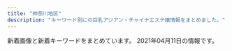 ```yaml
---
title: "神奈川地区"
description: "キーワード別にの巨乳アジアン・チャイナエステ嬢情報をまとめました。"
---
```


新着画像と新着キーワードをまとめています。
2021年04月11日の情報です。

<DmmAffiliateIns />
<KeywordTable
  shops={
    [
    {
        "img_links": [
            "http://sui-en.work/images/news.jpg",
            "http://sui-en.work/images/2.png",
            "http://sui-en.work/images/ta.jpg",
            "http://sui-en.work/images/head.jpg",
            "http://sui-en.work/images/interior_t.png",
            "http://sui-en.work/images/mobile.jpg",
            "http://sui-en.work/img/sena1.jpg",
            "http://sui-en.work/images/1.png",
            "http://sui-en.work/images/4.png",
            "http://sui-en.work/img/kaori1.jpg",
            "http://sui-en.work/images/3.png",
            "http://sui-en.work/images/b1.jpg",
            "http://sui-en.work/img/hana1.jpg",
            "http://sui-en.work/images/sys3.png",
            "http://sui-en.work/img/yuki1.jpg",
            "http://sui-en.work/images/sys1.jpg",
            "http://sui-en.work/images/tr.jpg",
            "http://sui-en.work/images/int1.png",
            "http://sui-en.work/images/sys2.jpg",
            "http://sui-en.work/images/int3.png",
            "http://sui-en.work/images/info.jpg",
            "http://sui-en.work/images/int2.png",
            "http://sui-en.work/images/staff_t.png",
            "http://sui-en.work/images/b2.jpg"
        ],
        "station": "JR\u5e73\u585a\u99c5\u5317\u53e3",
        "url": "http://sui-en.work/",
        "keywords": {},
        "name": "\u968f\u7e01"
    },
    {
        "name": "\u60a0\u697d",
        "station": "JR\u5927\u8239\u99c5\u6771\u53e3",
        "url": "http://yu-raku.info/",
        "img_links": [
            "http://yu-raku.info/images/b-interior.jpg",
            "http://yu-raku.info/staff/s-nana1.jpg",
            "http://yu-raku.info/staff/s-emi5.jpg",
            "http://yu-raku.info/staff/s-sayuri1.jpg",
            "http://yu-raku.info/sp/images/bar-cover.png",
            "http://yu-raku.info/images/bar-interior.png",
            "http://yu-raku.info/images/fotter.jpg",
            "http://yu-raku.info/staff/s-niri1.jpg",
            "http://yu-raku.info/staff/s-miki1.jpg",
            "http://yu-raku.info/images/cam30min.png",
            "http://yu-raku.info/sp/images/bar-cam.png",
            "http://yu-raku.info/images/bar-cover.png",
            "http://yu-raku.info/images/bar-cam.png",
            "http://yu-raku.info/images/bar-info.png",
            "http://yu-raku.info/staff/s-emi4.jpg",
            "http://yu-raku.info/images/c-therapist0.png",
            "http://yu-raku.info/images/c-top0.png",
            "http://yu-raku.info/images/sm-cam30min.png",
            "http://yu-raku.info/images/bar-therapist.png",
            "http://yu-raku.info/images/pic-interior.png",
            "http://yu-raku.info/sp/images/b-tel.png",
            "http://yu-raku.info/staff/s-emi3.jpg",
            "http://yu-raku.info/staff/s-kana1.jpg",
            "http://yu-raku.info/staff/s-yuko1.jpg"
        ],
        "keywords": {}
    },
    {
        "img_links": [
            "http://tenshinokoi.es-come.net/images/qr.jpg",
            "http://tenshinokoi.es-come.net/images/info1.jpg",
            "http://tenshinokoi.es-come.net/i/80/risa1.jpg",
            "http://tenshinokoi.es-come.net/girls/risa1.jpg",
            "http://tenshinokoi.es-come.net/images/share/tel.png",
            "http://tenshinokoi.es-come.net/img/header00.jpg",
            "http://tenshinokoi.es-come.net/i/120/risa1.jpg",
            "http://tenshinokoi.es-come.net/girls/yuki1.jpg",
            "http://tenshinokoi.es-come.net/images/share/pickup.png",
            "http://tenshinokoi.es-come.net/girls/hiromi1.jpg",
            "http://tenshinokoi.es-come.net/images/infobar.png",
            "http://tenshinokoi.es-come.net/img/header02.jpg",
            "http://tenshinokoi.es-come.net/img/header01.jpg",
            "http://tenshinokoi.es-come.net/i/120/yuna1.jpg",
            "http://tenshinokoi.es-come.net/girls/kana1.jpg",
            "http://tenshinokoi.es-come.net/girls/sumire1.jpg",
            "http://tenshinokoi.es-come.net/i/80/yuyu1.jpg",
            "http://tenshinokoi.es-come.net/img/sumire1.jpg",
            "http://tenshinokoi.es-come.net/girls/riri1.jpg",
            "http://tenshinokoi.es-come.net/img/yuyu1.jpg",
            "http://tenshinokoi.es-come.net/images/shishubar.png",
            "http://tenshinokoi.es-come.net/i/120/sumire1.jpg",
            "http://tenshinokoi.es-come.net/i/120/yuyu1.jpg",
            "http://tenshinokoi.es-come.net/girls/misaki1.jpg",
            "http://tenshinokoi.es-come.net/images/info2.jpg",
            "http://tenshinokoi.es-come.net/images/therapistbar.png",
            "http://tenshinokoi.es-come.net/i/80/yuna1.jpg",
            "http://tenshinokoi.es-come.net/i/80/sumire1.jpg",
            "http://tenshinokoi.es-come.net/girls/yuyu1.jpg",
            "http://tenshinokoi.es-come.net/img/risa1.jpg",
            "http://tenshinokoi.es-come.net/images/share/sp-kp2.png",
            "http://tenshinokoi.es-come.net/girls/yurika1.jpg"
        ],
        "keywords": {},
        "station": "\u8305\u30f6\u5d0e\u99c5\u5357\u53e3",
        "name": "\u5929\u4f7f\u306e\u604b",
        "url": "http://tenshinokoi.es-come.net/"
    },
    {
        "station": "JR\u5927\u8239\u99c5\u6771\u53e3",
        "keywords": {},
        "img_links": [
            "http://hoguraku.info/_src/22294028/3_20180513213551306.jpg",
            "http://hoguraku.info/_src/22266398/img20180513214352559347.png",
            "http://hoguraku.info/_src/22266488/navi2_02.png",
            "http://hoguraku.info/_src/22266491/navi_04.png",
            "http://hoguraku.info/_src/22294409/img20180513220122069421.png",
            "http://hoguraku.info/_src/22293865/sign.png",
            "http://hoguraku.info/_src/22294030/wechatimg175.jpg",
            "http://hoguraku.info/_src/22266494/navi2_05.png",
            "http://hoguraku.info/_src/22266490/navi2_03.png",
            "http://hoguraku.info/_src/22294025/1_20180513213551260.jpg",
            "http://hoguraku.info/_src/22266495/navi_06.png",
            "http://hoguraku.info/staff-4.jpg",
            "http://hoguraku.info/_src/22293820/wechatimg744.jpg",
            "http://hoguraku.info/_src/55131553/img20210408153832112943.png",
            "http://hoguraku.info/_src/22266400/wechatimg94_20191205204136458.jpg",
            "http://hoguraku.info/_src/22293601/newspinkup.png",
            "http://hoguraku.info/_src/22294026/wechatimg239.jpg",
            "http://hoguraku.info/_src/22266485/navi_01.png",
            "http://hoguraku.info/_src/22266487/navi_02.png",
            "http://hoguraku.info/_src/22294031/wechatimg175.jpg",
            "http://hoguraku.info/staff-3.jpg",
            "http://hoguraku.info/_src/22293781/sign.png",
            "http://hoguraku.info/_src/22294027/wechatimg239.jpg",
            "http://hoguraku.info/_src/22266492/navi2_04.png",
            "http://hoguraku.info/_src/37673393/wechatimg98.jpg",
            "http://hoguraku.info/_src/25168346/staff-2_20180823215120776.jpg",
            "http://hoguraku.info/_src/22293610/pup.png",
            "http://hoguraku.info/_src/22266486/navi2_01.png",
            "http://hoguraku.info/staff-1.jpg",
            "http://hoguraku.info/staff-2.jpg",
            "http://hoguraku.info/_src/22266496/navi2_06.png",
            "http://hoguraku.info/_src/22294029/3_20180513213551306.jpg",
            "http://hoguraku.info/_src/22266493/navi_05.png",
            "http://hoguraku.info/_src/22294024/1_20180513213551260.jpg",
            "http://hoguraku.info/_src/22296697/pup.png",
            "http://hoguraku.info/_src/22266489/navi_03.png",
            "http://hoguraku.info/_src/22296695/pup.png",
            "http://hoguraku.info/_src/22266524/wechatimg96_20191205204603604.jpg",
            "http://hoguraku.info/_src/22296687/pup.png"
        ],
        "url": "http://hoguraku.info/",
        "name": "\u3055\u304f\u3089"
    },
    {
        "url": "http://ikoi.esjp.xyz/",
        "station": "\u8ffd\u6d5c\u99c5",
        "keywords": {},
        "img_links": [
            "http://ikoi.esjp.xyz/img/lr_02.jpg",
            "http://ikoi.esjp.xyz/img/sub_staff.jpg",
            "http://ikoi.esjp.xyz/img/room/photo04.jpg",
            "http://ikoi.esjp.xyz/i/img/photo05.jpg",
            "http://ikoi.esjp.xyz/img/room/photo02.jpg",
            "http://ikoi.esjp.xyz/i/img/photo03.jpg",
            "http://ikoi.esjp.xyz/img/room/photo01.jpg",
            "http://ikoi.esjp.xyz/img/lr_01.jpg",
            "http://ikoi.esjp.xyz/img/qr.jpg",
            "http://ikoi.esjp.xyz/img/top_pickback.png",
            "http://ikoi.esjp.xyz/girl/3.jpg",
            "http://ikoi.esjp.xyz/img/room/photo06.jpg",
            "http://ikoi.esjp.xyz/i/img/photo04.jpg",
            "http://ikoi.esjp.xyz/girl/4.jpg",
            "http://ikoi.esjp.xyz/img/rec_top.png",
            "http://ikoi.esjp.xyz/girl/5.jpg",
            "http://ikoi.esjp.xyz/img/room/photo03.jpg",
            "http://ikoi.esjp.xyz/girl/6.jpg",
            "http://ikoi.esjp.xyz/img/pro_girl_line.jpg",
            "http://ikoi.esjp.xyz/img/room/photo05.jpg",
            "http://ikoi.esjp.xyz/i/img/photo06.jpg",
            "http://ikoi.esjp.xyz/i/img/photo02.jpg",
            "http://ikoi.esjp.xyz/img/capinfo.jpg",
            "http://ikoi.esjp.xyz/img/059.png",
            "http://ikoi.esjp.xyz/i/img/photo01.jpg",
            "http://ikoi.esjp.xyz/girl/2.jpg",
            "http://ikoi.esjp.xyz/girl/1.jpg"
        ],
        "name": "\u61a9"
    },
    {
        "keywords": {},
        "station": "JR\u8305\u30f6\u5d0e\u99c5\u5357\u53e3",
        "name": "\u6d5c\u8fba\u306e\u604b",
        "url": "http://www.hamabei.com/",
        "img_links": [
            "http://www.hamabei.com/images/giral007.jpg",
            "http://www.hamabei.com/images/buttona_04.jpg",
            "http://www.hamabei.com/images/buttona_03.jpg",
            "http://www.hamabei.com/images/qr.jpg",
            "http://www.hamabei.com/images/buttona_07.jpg",
            "http://www.hamabei.com/images/buttona_05.jpg",
            "http://www.hamabei.com/images/buttona_06.jpg",
            "http://www.hamabei.com/images/yuka1.jpg",
            "http://www.hamabei.com/images/kaori1.jpg",
            "http://www.hamabei.com/images/miki1.jpg",
            "http://www.hamabei.com/images/nana1.jpg",
            "http://www.hamabei.com/images/giral012.jpg",
            "http://www.hamabei.com/images/giral015.jpg",
            "http://www.hamabei.com/images/giral009.jpg",
            "http://www.hamabei.com/images/buttona_08.jpg",
            "http://www.hamabei.com/images/giral014.jpg"
        ]
    },
    {
        "name": "\u6843\u9999",
        "station": "JR\u5e73\u585a\u99c5",
        "url": "http://esthe-massage.pw/",
        "img_links": [
            "http://esthe-massage.pw/img/cg03.jpg",
            "http://esthe-massage.pw/img/cg05.jpg",
            "http://esthe-massage.pw/img/m6.jpg",
            "http://esthe-massage.pw/img/m60.jpg",
            "http://esthe-massage.pw/img/m30.jpg",
            "http://esthe-massage.pw/img/fla.jpg",
            "http://esthe-massage.pw/img/m5.jpg",
            "http://esthe-massage.pw/img/cg04.jpg",
            "http://esthe-massage.pw/img/cg01.jpg",
            "http://esthe-massage.pw/img/m20.jpg",
            "http://esthe-massage.pw/img/m3.jpg",
            "http://esthe-massage.pw/img/stan.png",
            "http://esthe-massage.pw/img/m2.jpg",
            "http://esthe-massage.pw/img/no.png",
            "http://esthe-massage.pw/img/m10.jpg",
            "http://esthe-massage.pw/img/m1.jpg",
            "http://esthe-massage.pw/img/noo.png",
            "http://esthe-massage.pw/img/top.jpg",
            "http://esthe-massage.pw/img/m4.jpg",
            "http://esthe-massage.pw/img/cg02.jpg"
        ],
        "keywords": {
            "E": 2,
            "86": 3,
            "D": 3,
            "87": 1,
            "85": 1
        }
    },
    {
        "station": "JR\u85e4\u6ca2\u99c5\u5357\u53e3",
        "name": "\u5929\u4f7f",
        "img_links": [
            "http://uintiop.tokyo/uploads/200714/1-200G4124210P7.jpg",
            "http://uintiop.tokyo/uploads/200720/1-200H013041T46.jpg",
            "http://uintiop.tokyo/picture/3.jpg",
            "http://uintiop.tokyo/picture/top-img01.png",
            "http://uintiop.tokyo/picture/top-img10.jpg",
            "http://uintiop.tokyo/picture/2.jpg",
            "http://uintiop.tokyo/uploads/210220/1-21022013460JA.jpg",
            "http://uintiop.tokyo/picture/tel.png",
            "http://uintiop.tokyo/uploads/200714/1-200G4125RS59.jpg",
            "http://uintiop.tokyo/uploads/210111/1-210111123I9332.jpg",
            "http://uintiop.tokyo/picture/call.png",
            "http://uintiop.tokyo/picture/top-img03.jpg",
            "http://uintiop.tokyo/uploads/210208/1-21020Q31459221.jpg",
            "http://uintiop.tokyo/uploads/200727/1-200HG01643361.jpg",
            "http://uintiop.tokyo/picture/top-img02.png",
            "http://uintiop.tokyo/uploads/210319/1-210319140151X7.jpg",
            "http://uintiop.tokyo/picture/4.jpg",
            "http://uintiop.tokyo/uploads/210409/1-2104091JS6220.jpg",
            "http://uintiop.tokyo/picture/1.jpg"
        ],
        "keywords": {
            "D": 3,
            "86": 3,
            "C": 18
        },
        "url": "http://uintiop.tokyo/"
    },
    {
        "img_links": [
            "https://arena.jpn.vin/images/s_link.jpg",
            "https://arena.jpn.vin/images/s_news.jpg",
            "https://arena.jpn.vin/images/s2.jpg",
            "https://arena.jpn.vin/images/news_bj2.jpg",
            "https://arena.jpn.vin/images/room1.jpg",
            "https://arena.jpn.vin/images/mobile.jpg",
            "https://arena.jpn.vin/images/s1.jpg",
            "https://arena.jpn.vin/images/new.jpg",
            "https://arena.jpn.vin/photos/sites/25/2021/04/2021040118140613.jpg",
            "https://arena.jpn.vin/images/s_face.jpg",
            "https://arena.jpn.vin/photos/sites/25/2021/02/2021021019135821.jpg",
            "https://arena.jpn.vin/images/room4.jpg",
            "https://arena.jpn.vin/images/room2.jpg",
            "https://arena.jpn.vin/images/top.jpg",
            "https://arena.jpn.vin/photos/sites/25/2021/02/2021021019135619.jpg",
            "https://arena.jpn.vin/photos/sites/25/2021/02/202102101913575.jpg",
            "https://arena.jpn.vin/photos/sites/25/2021/03/2021031912153947.jpg",
            "https://arena.jpn.vin/images/tel.jpg",
            "https://arena.jpn.vin/images/s_staff.jpg",
            "https://arena.jpn.vin/photos/sites/25/2021/02/2021021019135553.jpg",
            "https://arena.jpn.vin/images/room3.jpg"
        ],
        "name": "\u30a2\u30ea\u30fc\u30ca",
        "url": "https://arena.jpn.vin/",
        "keywords": {
            "83": 12,
            "85": 25,
            "87": 12,
            "C": 9,
            "D": 74,
            "86": 25
        },
        "station": "JR\u6238\u585a\u99c5\u897f\u53e3"
    },
    {
        "keywords": {},
        "img_links": [
            "http://yushinen.info/images/eri1.jpg",
            "http://yushinen.info/images/miki1.jpg",
            "http://yushinen.info/images/g1.jpg",
            "http://yushinen.info/images/g0.jpg",
            "http://yushinen.info/images/g2.jpg",
            "http://yushinen.info/images/room5.jpg",
            "http://yushinen.info/images/g4.jpg",
            "http://yushinen.info/images/nei-03.png",
            "http://yushinen.info/images/g6.jpg",
            "http://yushinen.info/images/saya1.jpg",
            "http://yushinen.info/images/g5.jpg",
            "http://yushinen.info/images/g3.jpg",
            "http://yushinen.info/images/top.jpg",
            "http://yushinen.info/images/room1.jpg",
            "http://yushinen.info/images/ami1.jpg",
            "http://yushinen.info/images/room4.jpg",
            "http://yushinen.info/images/g7.jpg",
            "http://yushinen.info/images/flw.png",
            "http://yushinen.info/images/room6.jpg",
            "http://yushinen.info/images/mobile.png",
            "http://yushinen.info/images/room2.jpg",
            "http://yushinen.info/images/room3.jpg",
            "http://yushinen.info/images/info.png",
            "http://yushinen.info/images/nana1.jpg"
        ],
        "url": "http://yushinen.info/",
        "station": "JR\u85e4\u6ca2\u99c5\u5357\u53e3",
        "name": "\u7652\u5fc3\u5712"
    },
    {
        "name": "\u591c\u8776",
        "img_links": [
            "http://yacho.est-u.com/images/index_06.jpg",
            "http://yacho.est-u.com/images/index_01.jpg",
            "http://yacho.est-u.com/images/staff_03.jpg",
            "http://yacho.est-u.com/images/index_05.jpg",
            "http://yacho.est-u.com/images/staff_01.jpg",
            "http://yacho.est-u.com/images/k1.jpg",
            "http://yacho.est-u.com/images/index_03.jpg",
            "http://yacho.est-u.com/images/1.jpg",
            "http://yacho.est-u.com/images/3.jpg",
            "http://yacho.est-u.com/images/index_17.jpg",
            "http://yacho.est-u.com/images/index_14.jpg",
            "http://yacho.est-u.com/images/k2.jpg",
            "http://yacho.est-u.com/images/2.jpg",
            "http://yacho.est-u.com/images/index_12.jpg",
            "http://yacho.est-u.com/images/index_07.jpg",
            "http://yacho.est-u.com/images/index_15.jpg",
            "http://yacho.est-u.com/images/5.jpg",
            "http://yacho.est-u.com/images/6.jpg",
            "http://yacho.est-u.com/images/index_10.jpg",
            "http://yacho.est-u.com/images/index_04.jpg",
            "http://yacho.est-u.com/images/index_02.jpg",
            "http://yacho.est-u.com/images/4.jpg"
        ],
        "station": "JR\u85e4\u6ca2\u99c5\u5357\u53e3",
        "keywords": {},
        "url": "http://yacho.est-u.com/"
    },
    {
        "keywords": {},
        "img_links": [
            "http://lavender-est.xyz/girl/9.jpg",
            "http://lavender-est.xyz/girl/4.jpg",
            "http://lavender-est.xyz/images/twitter.jpg",
            "http://lavender-est.xyz/images/room/r1.jpg",
            "http://lavender-est.xyz/girl/15.jpg",
            "http://lavender-est.xyz/girl/11.jpg",
            "http://lavender-est.xyz/girl/9_2.jpg",
            "http://lavender-est.xyz/girl/14_2.jpg",
            "http://lavender-est.xyz/girl/8.jpg",
            "http://lavender-est.xyz/girl/14.jpg",
            "http://lavender-est.xyz/girl/5_1.jpg",
            "http://lavender-est.xyz/girl/15_1.jpg",
            "http://lavender-est.xyz/girl/7_1.jpg",
            "http://lavender-est.xyz/girl/4_1.jpg",
            "http://lavender-est.xyz/girl/9_1.jpg",
            "http://lavender-est.xyz/girl/5.jpg",
            "http://lavender-est.xyz/girl/11_2.jpg",
            "http://lavender-est.xyz/girl/8_1.jpg",
            "http://lavender-est.xyz/girl/11_1.jpg",
            "http://lavender-est.xyz/girl/2.jpg",
            "http://lavender-est.xyz/girl/10_2.jpg",
            "http://lavender-est.xyz/girl/10_1.jpg",
            "http://lavender-est.xyz/images/mobile.png",
            "http://lavender-est.xyz/girl/7_2.jpg",
            "http://lavender-est.xyz/girl/10.jpg",
            "http://lavender-est.xyz/images/top01.jpg",
            "http://lavender-est.xyz/images/room/r2.jpg",
            "http://lavender-est.xyz/girl/3.jpg",
            "http://lavender-est.xyz/girl/5_2.jpg",
            "http://lavender-est.xyz/images/pro_girl_line.jpg",
            "http://lavender-est.xyz/images/tel.png",
            "http://lavender-est.xyz/i/girl/4.jpg",
            "http://lavender-est.xyz/girl/5_3.jpg",
            "http://lavender-est.xyz/girl/14_1.jpg",
            "http://lavender-est.xyz/girl/2_1.jpg",
            "http://lavender-est.xyz/girl/7.jpg",
            "http://lavender-est.xyz/images/bar_staff.jpg",
            "http://lavender-est.xyz/images/room/r3.jpg",
            "http://lavender-est.xyz/girl/3_1.jpg",
            "http://lavender-est.xyz/images/room/r4.jpg",
            "http://lavender-est.xyz/images/lr_02.jpg"
        ],
        "station": "JR\u85e4\u6ca2\u99c5\u5357\u53e3",
        "name": "\u30e9\u30d9\u30f3\u30c0\u30fc",
        "url": "http://lavender-est.xyz/"
    },
    {
        "url": "http://o-jp.com/tsubaki/",
        "img_links": [
            "http://o-jp.com/tsubaki/images/photo03.jpg",
            "http://o-jp.com/tsubaki/images/index_enter.jpg",
            "http://o-jp.com/tsubaki/images/photo02.jpg",
            "http://o-jp.com/tsubaki/images/t_mobile.jpg",
            "http://o-jp.com/tsubaki/images/mimi1.jpg",
            "http://o-jp.com/tsubaki/images/photo01.jpg",
            "http://o-jp.com/tsubaki/images/photo04.jpg",
            "http://o-jp.com/tsubaki/images/t_discount.jpg"
        ],
        "keywords": {
            "C": 6
        },
        "name": "\u693f",
        "station": "JR\u5e73\u585a\u99c5\u897f\u53e3"
    },
    {
        "name": "\u3075\u3088\u3046",
        "keywords": {},
        "img_links": [
            "http://www.huyo.work/images/4.jpg",
            "http://www.huyo.work/images/int1.jpg",
            "http://www.huyo.work/images/2.jpg",
            "http://www.huyo.work/img/ayumi1.jpg",
            "http://www.huyo.work/images/head.jpg",
            "http://www.huyo.work/img/hana1.jpg",
            "http://www.huyo.work/images/7.jpg",
            "http://www.huyo.work/images/sys2.jpg",
            "http://www.huyo.work/img/mimi1.jpg",
            "http://www.huyo.work/img/sora1.jpg",
            "http://www.huyo.work/images/8.jpg",
            "http://www.huyo.work/images/3.jpg",
            "http://www.huyo.work/images/news.jpg",
            "http://www.huyo.work/img/riri1.jpg",
            "http://www.huyo.work/images/int2.jpg",
            "http://www.huyo.work/img/mayu1.jpg",
            "http://www.huyo.work/images/interior_t.jpg",
            "http://www.huyo.work/images/sys1.jpg",
            "http://www.huyo.work/images/staff_t.jpg",
            "http://www.huyo.work/images/mobile.jpg",
            "http://www.huyo.work/images/1.jpg",
            "http://www.huyo.work/images/line.png",
            "http://www.huyo.work/img/nana1.jpg",
            "http://www.huyo.work/images/5.jpg",
            "http://www.huyo.work/images/info.jpg"
        ],
        "url": "http://www.huyo.work/",
        "station": "JR\u5e73\u585a\u99c5\u5317\u53e3"
    },
    {
        "name": "\u840c\u3048",
        "station": "JR\u6238\u585a\u99c5\u6771\u53e3",
        "url": "http://pretty-esthe.com/",
        "img_links": [
            "http://pretty-esthe.com/images/cg07.jpg",
            "http://pretty-esthe.com/images/r1.jpg",
            "http://pretty-esthe.com/images/cg02.jpg",
            "http://pretty-esthe.com/images/staff_s.png",
            "http://pretty-esthe.com/images/r3.jpg",
            "http://pretty-esthe.com/images/evetop.png",
            "http://pretty-esthe.com/images/news.png",
            "http://pretty-esthe.com/images/cg05.jpg",
            "http://pretty-esthe.com/images/cg09.jpg",
            "http://pretty-esthe.com/images/cg06.jpg",
            "http://pretty-esthe.com/images/top.png",
            "http://pretty-esthe.com/images/r4.jpg",
            "http://pretty-esthe.com/images/r2.jpg"
        ],
        "keywords": {
            "86": 15,
            "D": 12,
            "E": 3
        }
    },
    {
        "station": "JR\u5e73\u585a\u99c5\u5317\u53e3",
        "keywords": {
            "87": 12,
            "83": 8,
            "D": 8,
            "C": 27
        },
        "name": "Best Love \uff5e\u30d9\u30b9\u30c8\u30e9\u30d6\uff5e",
        "img_links": [
            "http://www.bestlove.iesjp.com/files/005-02.jpg",
            "http://www.bestlove.iesjp.com/files/002-03.jpg",
            "http://www.bestlove.iesjp.com/files/005.jpg",
            "http://www.bestlove.iesjp.com/files/004.jpg",
            "http://www.bestlove.iesjp.com/files/004-02.jpg",
            "http://www.bestlove.iesjp.com/files/005-03.jpg",
            "http://www.bestlove.iesjp.com/files/004-03.jpg",
            "http://www.bestlove.iesjp.com/files/002.jpg",
            "http://www.bestlove.iesjp.com/files/003.jpg",
            "http://www.bestlove.iesjp.com/images/mobile.jpg",
            "http://www.bestlove.iesjp.com/photo_news/upimg/54866603c72e67a391_0.jpg",
            "http://www.bestlove.iesjp.com/files/006.jpg",
            "http://www.bestlove.iesjp.com/photo_news/upimg/694716066af5752b7c_1.jpg",
            "http://www.bestlove.iesjp.com/files/007-03.jpg",
            "http://www.bestlove.iesjp.com/files/002-02.jpg",
            "http://www.bestlove.iesjp.com/images/r3.jpg",
            "http://www.bestlove.iesjp.com/files/007-02.jpg",
            "http://www.bestlove.iesjp.com/images/line.png",
            "http://www.bestlove.iesjp.com/photo_news/upimg/77212603ef74383541_0.jpg",
            "http://www.bestlove.iesjp.com/files/006-03.jpg",
            "http://www.bestlove.iesjp.com/files/006-02.jpg",
            "http://www.bestlove.iesjp.com/files/001.jpg",
            "http://www.bestlove.iesjp.com/files/007.jpg",
            "http://www.bestlove.iesjp.com/files/003-03.jpg",
            "http://www.bestlove.iesjp.com/files/001-03.jpg",
            "http://www.bestlove.iesjp.com/images/atomosky.jpg",
            "http://www.bestlove.iesjp.com/files/003-02.jpg",
            "http://www.bestlove.iesjp.com/files/001-02.jpg"
        ],
        "url": "http://www.bestlove.iesjp.com/"
    },
    {
        "url": "http://izumi.ests.jp/",
        "img_links": [
            "http://izumi.ests.jp/images/service4.jpg",
            "http://izumi.ests.jp/images/info2.jpg",
            "http://izumi.ests.jp/photos/sites/54/2020/05/2020051209400132.jpg",
            "http://izumi.ests.jp/photos/sites/54/2020/07/2020070605483923.jpg",
            "http://izumi.ests.jp/images/room1.jpg",
            "http://izumi.ests.jp/images/service2.jpg",
            "http://izumi.ests.jp/images/service1.jpg",
            "http://izumi.ests.jp/images/top.jpg",
            "http://izumi.ests.jp/photos/sites/54/2019/10/2019100205593058.jpg",
            "http://izumi.ests.jp/images/info.jpg",
            "http://izumi.ests.jp/images/mobile.jpg",
            "http://izumi.ests.jp/images/service3.jpg",
            "http://izumi.ests.jp/photos/sites/54/2019/10/2019100205592997.jpg",
            "http://izumi.ests.jp/photos/sites/54/2020/12/2020121307073529.jpg",
            "http://izumi.ests.jp/photos/sites/54/2020/09/2020092004565418.jpg",
            "http://izumi.ests.jp/images/s_news.jpg",
            "http://izumi.ests.jp/images/room4.jpg",
            "http://izumi.ests.jp/images/s1.jpg",
            "http://izumi.ests.jp/images/s3.jpg",
            "http://izumi.ests.jp/images/room3.jpg",
            "http://izumi.ests.jp/images/room2.jpg"
        ],
        "keywords": {
            "86": 7,
            "85": 28,
            "87": 7,
            "E": 7,
            "D": 35
        },
        "station": "\u6e58\u5357\u53f0\u99c5\u897f\u53e3",
        "name": "\u6e58\u5357\u604b"
    },
    {
        "name": "Fairy Ark",
        "station": "JR\u85e4\u6ca2\u99c5\u5357\u53e3",
        "keywords": {
            "D": 3,
            "85": 2,
            "87": 4,
            "C": 3,
            "86": 4,
            "E": 4
        },
        "img_links": [
            "http://www.relax-fairyark.info/img/footbotton.png",
            "http://www.relax-fairyark.info/img/st220.jpg",
            "http://www.relax-fairyark.info/img/head.jpg",
            "http://www.relax-fairyark.info/img/vlt.png",
            "http://www.relax-fairyark.info/img/tel.png",
            "http://www.relax-fairyark.info/img/sta223.jpg",
            "http://www.relax-fairyark.info/img/st1.jpg",
            "http://www.relax-fairyark.info/img/st213.jpg",
            "http://www.relax-fairyark.info/img/st150.jpg",
            "http://www.relax-fairyark.info/img/st252.jpg",
            "http://www.relax-fairyark.info/img/sta261.jpg",
            "http://www.relax-fairyark.info/img/sta150.jpg",
            "http://www.relax-fairyark.info/img/sta213.jpg",
            "http://www.relax-fairyark.info/img/st255.jpg",
            "http://www.relax-fairyark.info/img/botton.jpg",
            "http://www.relax-fairyark.info/img/st256.jpg",
            "http://www.relax-fairyark.info/img/st223.jpg",
            "http://www.relax-fairyark.info/img/sta220.jpg",
            "http://www.relax-fairyark.info/img/body2.jpg",
            "http://www.relax-fairyark.info/img/st261.jpg",
            "http://www.relax-fairyark.info/img/st260.jpg",
            "http://www.relax-fairyark.info/img/nos.jpg",
            "http://www.relax-fairyark.info/img/sta256.jpg",
            "http://www.relax-fairyark.info/img/sta255.jpg",
            "http://www.relax-fairyark.info/img/sta252.jpg",
            "http://www.relax-fairyark.info/img/sta260.jpg"
        ],
        "url": "http://www.relax-fairyark.info/"
    },
    {
        "station": "JR\u8305\u30f6\u5d0e\u99c5\u5317\u53e3",
        "keywords": {},
        "name": "\u83ef\u84ee",
        "img_links": [],
        "url": "http://karen.ies.fun/"
    },
    {
        "name": "\u8ffd\u6d5c\u30de\u30c3\u30b5\u30fc\u30b8",
        "img_links": [
            "http://oppama.iest.info/images/bj3.jpg",
            "http://oppama.iest.info/images/s_news.png",
            "http://oppama.iest.info/photos/sites/10/2018/07/2018073109281759.jpg",
            "http://oppama.iest.info/photos/sites/10/2018/05/2018053009323272.jpg",
            "http://oppama.iest.info/images/s_pick.png",
            "http://oppama.iest.info/images/mobile.png",
            "http://cdn.dino-es.com/images/logo/150x40DinoEs.png",
            "http://cdn.dino-es.com/images/allpics/KL77e92f55838704c7de0a1eb6ca2a81a0/4ec1d6974658a8b101911755e5d05691.jpg",
            "http://oppama.iest.info/photos/sites/10/2018/07/2018073109281781.jpg",
            "http://oppama.iest.info/images/s_staff.jpg",
            "http://oppama.iest.info/photos/sites/10/2018/07/2018073109281695.jpg",
            "http://oppama.iest.info/images/top.jpg",
            "http://oppama.iest.info/photos/sites/10/2018/05/2018053009323210.jpg",
            "http://oppama.iest.info/images/s_news2.png",
            "http://cdn.dino-es.com/images/line.jpg",
            "http://oppama.iest.info/photos/sites/10/2018/05/2018053009323372.jpg",
            "http://oppama.iest.info/images/l1.jpg",
            "http://oppama.iest.info/photos/sites/10/2018/05/2018053009323253.jpg"
        ],
        "url": "http://oppama.iest.info/",
        "keywords": {
            "86": 5,
            "D": 7,
            "C": 1,
            "85": 1,
            "87": 2
        },
        "station": "\u8ffd\u6d5c\u99c5"
    },
    {
        "name": "\u9e97",
        "url": "http://es-rei.work/",
        "keywords": {
            "86": 4,
            "83": 4,
            "85": 2,
            "89": 2
        },
        "img_links": [
            "http://es-rei.work/_src/26747199/sign.png",
            "http://es-rei.work/_src/26747141/base_03.png",
            "http://es-rei.work/_src/34041599/line3.png",
            "http://es-rei.work/_src/26747292/wechatimg202.jpg",
            "http://es-rei.work/_src/26747293/line3.png",
            "http://es-rei.work/_src/47863242/100054276feb8d8cef3ac5199531cfe.jpg",
            "http://es-rei.work/_src/47863239/line3.png",
            "http://es-rei.work/3.jpg",
            "http://es-rei.work/_src/26747126/base_01.png",
            "http://es-rei.work/_src/26747132/line1.jpg",
            "http://es-rei.work/_src/26747288/line3.png",
            "http://es-rei.work/_src/26747206/navi2_02.png",
            "http://es-rei.work/_src/26747229/line1.jpg",
            "http://es-rei.work/_src/26747207/navi2_03.png",
            "http://es-rei.work/_src/26747202/list_03.png",
            "http://es-rei.work/_src/34041597/wechatimg26_20200914183556350.jpg",
            "http://es-rei.work/_src/26747205/navi2_01.png",
            "http://es-rei.work/_src/26747227/line3.png",
            "http://es-rei.work/_src/26747210/navi2_06.png",
            "http://es-rei.work/_src/47863241/05859f21726dfcef9faa9bab12a2595.jpg",
            "http://es-rei.work/_src/26791053/_dsf9449.jpg",
            "http://es-rei.work/_src/26790995/wechatimg38_20181018221746252.jpg",
            "http://es-rei.work/_src/26747223/line3.png",
            "http://es-rei.work/_src/26747300/line3.png",
            "http://es-rei.work/_src/26747287/line3.png",
            "http://es-rei.work/_src/34124118/wechatimg26_20200914183556350.jpg",
            "http://es-rei.work/_src/34041596/05859f21726dfcef9faa9bab12a2595.jpg",
            "http://es-rei.work/_src/26747086/base_01.png",
            "http://es-rei.work/_src/26747209/navi2_05.png",
            "http://es-rei.work/_src/26747294/line3.png",
            "http://es-rei.work/4.jpg",
            "http://es-rei.work/_src/47863244/line1.jpg",
            "http://es-rei.work/_src/26747173/base_03.png",
            "http://es-rei.work/_src/26747302/wechatimg204.jpg",
            "http://es-rei.work/_src/26791115/_igp4263.jpg",
            "http://es-rei.work/2.jpg",
            "http://es-rei.work/5.jpg",
            "http://es-rei.work/_src/26747231/line1.jpg",
            "http://es-rei.work/_src/26838157/wechatimg77.jpg",
            "http://es-rei.work/_src/26838136/news.jpg",
            "http://es-rei.work/_src/26747304/line1.jpg",
            "http://es-rei.work/_src/26747221/wechatimg164_1.jpg",
            "http://es-rei.work/_src/26747089/51d8ecbee4cc2935f070c539c37ded71.jpg",
            "http://es-rei.work/_src/26747158/base_03.png",
            "http://es-rei.work/_src/26747114/base_03.png",
            "http://es-rei.work/_src/26838158/wechatimg75.jpg",
            "http://es-rei.work/_src/26747218/line1.jpg",
            "http://es-rei.work/_src/26791049/_dsf9442.jpg",
            "http://es-rei.work/_src/26791051/_dsf9446.jpg",
            "http://es-rei.work/_src/26747153/base_01.png",
            "http://es-rei.work/1.jpg",
            "http://es-rei.work/_src/34041600/line3.png",
            "http://es-rei.work/_src/26747225/wechatimg75.jpg",
            "http://es-rei.work/_src/26838156/wechatimg204.jpg",
            "http://es-rei.work/_src/47863240/line3.png",
            "http://es-rei.work/_src/26747204/list_05.png",
            "http://es-rei.work/_src/26824216/b0131b16446464e537eff864d8f041bb.jpg",
            "http://es-rei.work/_src/26747185/base_01.png",
            "http://es-rei.work/_src/34041693/line1.jpg",
            "http://es-rei.work/_src/26747203/list_04.png",
            "http://es-rei.work/_src/26747301/line3.png",
            "http://es-rei.work/_src/26747226/line3.png",
            "http://es-rei.work/_src/26838160/line.png",
            "http://es-rei.work/_src/26747201/list_02.png",
            "http://es-rei.work/_src/26747170/base_01.png",
            "http://es-rei.work/_src/26824435/cam2.png",
            "http://es-rei.work/_src/26747200/list_01.png",
            "http://es-rei.work/_src/26747093/_igp4295.jpg",
            "http://es-rei.work/_src/47863108/wechatimg26_20200914183556350.jpg",
            "http://es-rei.work/_src/26747289/wechatimg77.jpg",
            "http://es-rei.work/_src/26747187/base_03.png",
            "http://es-rei.work/_src/26747208/navi2_04.png",
            "http://es-rei.work/_src/26838174/line.png",
            "http://es-rei.work/_src/26747296/line1.jpg",
            "http://es-rei.work/_src/26747222/line3.png",
            "http://es-rei.work/_src/26838155/wechatimg202.jpg"
        ],
        "station": "JR\u85e4\u6ca2\u99c5\u5357\u53e3"
    },
    {
        "keywords": {
            "85": 1,
            "D": 3,
            "86": 2,
            "87": 1,
            "E": 1
        },
        "name": "\u30df\u30e9\u30dc\u30eb",
        "station": "JR\u6771\u6238\u585a\u99c5\u6771\u53e3",
        "img_links": [
            "http://esbest.info/staffPhoto/s20200111165529.jpg",
            "http://esbest.info/images/store/03.jpg",
            "http://esbest.info/staffPhoto/s20200526161929.jpg",
            "http://esbest.info/js/sliderLine/slide_prev.png",
            "http://esbest.info/uploadfiles/images/campaignEsbestInfo1.jpg",
            "http://esbest.info/staffPhoto/s20200109133117.jpg",
            "http://esbest.info/staffPhoto/b20200109133117.jpg",
            "http://esbest.info/images/returnBtn.png",
            "http://esbest.info/images/store/01.jpg",
            "http://esbest.info/staffPhoto/b20200526161929.jpg",
            "http://esbest.info/images/store/02.jpg",
            "http://esbest.info/images/mobile.jpg",
            "http://esbest.info/staffPhoto/b20200111165529.jpg",
            "http://esbest.info/staffPhoto/b20200205123504.jpg",
            "http://esbest.info/js/sliderLine/slide_next.png",
            "http://esbest.info/staffPhoto/s20200205123504.jpg",
            "http://esbest.info/images/store/04.jpg"
        ],
        "url": "http://esbest.info/"
    },
    {
        "keywords": {
            "C": 11
        },
        "name": "\u798f\u7e01",
        "url": "http://treat-rlx.com/",
        "img_links": [
            "http://treat-rlx.com/pic/head.jpg",
            "http://treat-rlx.com/pic/topimg1.png",
            "http://treat-rlx.com/pic/topimg4.png",
            "http://treat-rlx.com/staff/aya/01.jpg",
            "http://treat-rlx.com/img/ttl_rec.png",
            "http://treat-rlx.com/pic/topimg2.png",
            "http://treat-rlx.com/pic/topimg3.png",
            "http://treat-rlx.com/staff/mika/01.jpg",
            "http://treat-rlx.com/img/ttl_mobile.png",
            "http://treat-rlx.com/img/att.png",
            "http://treat-rlx.com/pic/topimg5.png",
            "http://treat-rlx.com/img/ttl_staff.jpg",
            "http://treat-rlx.com/staff/aya/01mb.jpg",
            "http://treat-rlx.com/i/files/homeimg.jpg",
            "http://treat-rlx.com/staff/mika/01mb.jpg"
        ],
        "station": "\u5584\u884c\u99c5\u6771\u53e3"
    },
    {
        "keywords": {},
        "station": "JR\u85e4\u6ca2\u99c5\u5357\u53e3",
        "img_links": [
            "http://baraen.xyz/images/g0.jpg",
            "http://baraen.xyz/images/mobile.jpg",
            "http://baraen.xyz/images/room2.jpg",
            "http://baraen.xyz/images/room4.jpg",
            "http://baraen.xyz/images/g3.jpg",
            "http://baraen.xyz/images/room6.jpg",
            "http://baraen.xyz/images/g2.jpg",
            "http://baraen.xyz/images/mafaxine_d.jpg",
            "http://baraen.xyz/images/maga.jpg",
            "http://baraen.xyz/images/mafaxine_j.jpg",
            "http://baraen.xyz/images/g6.jpg",
            "http://baraen.xyz/images/miki1.jpg",
            "http://baraen.xyz/images/room1.jpg",
            "http://baraen.xyz/images/miki2.jpg",
            "http://baraen.xyz/images/kanban.jpg",
            "http://baraen.xyz/images/g1.jpg",
            "http://baraen.xyz/images/g4.jpg"
        ],
        "name": "\u30d0\u30e9\u5712",
        "url": "http://baraen.xyz/"
    },
    {
        "url": "http://onlyone-relax.xyz/",
        "station": "JR\u5c0f\u7530\u539f\u99c5\u897f\u53e3",
        "name": "\u30ad\u30e5\u30fc\u30c8",
        "img_links": [
            "http://onlyone-relax.xyz/images/1.jpg",
            "http://onlyone-relax.xyz/images/qr.jpg",
            "http://onlyone-relax.xyz/images/top2.png",
            "http://onlyone-relax.xyz/images/2.jpg",
            "http://onlyone-relax.xyz/images/cg02.jpg",
            "http://onlyone-relax.xyz/images/cg07.jpg",
            "http://onlyone-relax.xyz/images/cg05.jpg",
            "http://onlyone-relax.xyz/images/cg04.jpg",
            "http://onlyone-relax.xyz/images/spacer300x450.png",
            "http://onlyone-relax.xyz/images/cg01.jpg",
            "http://onlyone-relax.xyz/images/cg10.jpg",
            "http://onlyone-relax.xyz/images/cg08.jpg",
            "http://onlyone-relax.xyz/images/cg03.jpg",
            "http://onlyone-relax.xyz/images/4.jpg",
            "http://onlyone-relax.xyz/images/cg09.jpg",
            "http://onlyone-relax.xyz/images/cg06.jpg",
            "http://onlyone-relax.xyz/images/top.png"
        ],
        "keywords": {
            "E": 8,
            "C": 8,
            "F": 8,
            "D": 55
        }
    },
    {
        "name": "\u5143\u6c17\u3082\u308a\u3082\u308a",
        "station": "\u79e6\u91ce\u99c5\u5317\u53e3",
        "img_links": [
            "http://genkimorimori.ies.bz/photos/sites/68/2020/12/2020120703525262.jpg",
            "http://genkimorimori.ies.bz/photos/sites/68/2020/12/2020120502191455.jpg",
            "http://genkimorimori.ies.bz/images/pick.jpg",
            "http://genkimorimori.ies.bz/images/s_staff.jpg",
            "http://genkimorimori.ies.bz/photos/sites/68/2020/11/2020110308572868.jpg",
            "http://genkimorimori.ies.bz/images/top.jpg",
            "http://genkimorimori.ies.bz/photos/sites/68/2020/11/2020110308582485.jpg",
            "http://genkimorimori.ies.bz/photos/sites/68/2020/12/2020121003212539.jpg",
            "http://genkimorimori.ies.bz/images/dairy1.jpg",
            "http://genkimorimori.ies.bz/photos/sites/68/2020/12/202012150154361.jpg",
            "http://genkimorimori.ies.bz/photos/sites/68/2020/11/2020110308572890.jpg",
            "http://genkimorimori.ies.bz/photos/sites/68/2020/11/2020110308572993.jpg",
            "http://genkimorimori.ies.bz/photos/sites/68/2021/03/2021031903185869.jpg",
            "http://genkimorimori.ies.bz/images/1.jpg",
            "http://genkimorimori.ies.bz/images/2.jpg",
            "http://genkimorimori.ies.bz/photos/sites/68/2020/11/2020112402100578.jpg",
            "http://genkimorimori.ies.bz/images/info2.jpg",
            "http://genkimorimori.ies.bz/images/mobile.jpg",
            "http://genkimorimori.ies.bz/images/staff_bj3.jpg",
            "http://genkimorimori.ies.bz/photos/sites/68/2021/01/2021013007244222.jpg",
            "http://genkimorimori.ies.bz/photos/sites/68/2021/01/2021011903470168.jpg",
            "http://genkimorimori.ies.bz/photos/sites/68/2020/11/2020112402100696.jpg",
            "http://genkimorimori.ies.bz/images/info.jpg",
            "http://genkimorimori.ies.bz/photos/sites/68/2021/04/2021040109162539.jpg",
            "http://genkimorimori.ies.bz/images/news1.jpg"
        ],
        "keywords": {},
        "url": "http://genkimorimori.ies.bz/"
    },
    {
        "url": "http://www.sugoi.esturl.com/",
        "station": "JR\u6238\u585a\u99c5",
        "name": "\u3059\u3054\u3044\u7652\u3057",
        "img_links": [
            "http://www.sugoi.esturl.com/images/top.jpg",
            "http://www.sugoi.esturl.com/files/001.jpg",
            "http://www.sugoi.esturl.com/images/img_tel.png",
            "http://www.sugoi.esturl.com/images/tit_new.png",
            "http://www.sugoi.esturl.com/files/002.jpg",
            "http://www.sugoi.esturl.com/images/tit_therapist.png",
            "http://www.sugoi.esturl.com/files/004.jpg",
            "http://www.sugoi.esturl.com/images/maining.jpg",
            "http://www.sugoi.esturl.com/images/sp_tit_new.png",
            "http://www.sugoi.esturl.com/images/sp_tit_therapist.png",
            "http://www.sugoi.esturl.com/images/sp_top.jpg",
            "http://www.sugoi.esturl.com/files/003.jpg"
        ],
        "keywords": {
            "86": 12,
            "D": 12,
            "C": 12,
            "87": 12
        }
    },
    {
        "img_links": [
            "http://en.este88.com/i/images/info_12.jpg",
            "http://en.este88.com/gals/asuka1.jpg",
            "http://en.este88.com/gals/saya1.jpg",
            "http://en.este88.com/i/images/info_15.jpg",
            "http://en.este88.com/gals/nana1.jpg",
            "http://en.este88.com/gals/aya1.jpg",
            "http://en.este88.com/images/info.png",
            "http://en.este88.com/gals/rena1.jpg",
            "http://en.este88.com/i/images/info_07.jpg",
            "http://en.este88.com/gals/koko1.jpg",
            "http://en.este88.com/i/images/info_09.jpg",
            "http://en.este88.com/gals/momo1.jpg"
        ],
        "station": "JR\u85e4\u6ca2\u99c5\u5317\u53e3",
        "keywords": {},
        "url": "http://en.este88.com/",
        "name": "\u7e01"
    },
    {
        "keywords": {
            "\u4e73": 2
        },
        "img_links": [
            "http://vinntuy.xyz/static/picture/room4.jpg",
            "http://vinntuy.xyz/static/picture/mobile.jpg",
            "http://vinntuy.xyz/static/picture/room1.jpg",
            "http://vinntuy.xyz/uploads/210401/1-210401144331M4.jpg",
            "http://vinntuy.xyz/static/picture/s_staff.png",
            "http://vinntuy.xyz/static/picture/room2.jpg",
            "http://vinntuy.xyz/uploads/210401/1-210401144410258.jpg",
            "http://vinntuy.xyz/static/picture/s3.jpg",
            "http://vinntuy.xyz/uploads/210401/1-2104011443001G.jpg",
            "http://vinntuy.xyz/static/picture/news.png",
            "http://vinntuy.xyz/static/picture/room3.jpg",
            "http://vinntuy.xyz/static/picture/s1.jpg",
            "http://vinntuy.xyz/static/picture/top.png"
        ],
        "station": "JR\u85e4\u6ca2\u99c5\u5357\u53e3",
        "name": "Honeyroom",
        "url": "http://vinntuy.xyz/"
    },
    {
        "url": "http://megumi-est.xyz/",
        "name": "\u6075",
        "img_links": [
            "http://megumi-est.xyz/girl/1.jpg",
            "http://megumi-est.xyz/girl/8.jpg",
            "http://megumi-est.xyz/images/roomimg/img3.png",
            "http://megumi-est.xyz/images/roomimg/img4.png",
            "http://megumi-est.xyz/images/topbg.jpg",
            "http://megumi-est.xyz/images/mobile_bg.png",
            "http://megumi-est.xyz/images/pickup_line.png",
            "http://megumi-est.xyz/girl/4.jpg",
            "http://megumi-est.xyz/images/roomimg/img2.png",
            "http://megumi-est.xyz/images/roomimg/img1.png",
            "http://megumi-est.xyz/girl/5.jpg",
            "http://megumi-est.xyz/images/staff_bg.png",
            "http://megumi-est.xyz/images/newsbg.png"
        ],
        "station": "JR\u85e4\u6ca2\u99c5\u5357\u53e3",
        "keywords": {}
    },
    {
        "station": "\u6e58\u5357\u53f0\u99c5\u897f\u53e3",
        "img_links": [],
        "keywords": {},
        "url": "http://civebt.xyz/",
        "name": "\u9b54\u6cd5\u306e\u5973\u738b"
    },
    {
        "img_links": [
            "http://hana-tobira.xyz/images/tite-staff.jpg",
            "http://hana-tobira.xyz/images/g4.jpg",
            "http://hana-tobira.xyz/images/end.png",
            "http://hana-tobira.xyz/images/mobile.jpg",
            "http://hana-tobira.xyz/images/g5.jpg",
            "http://hana-tobira.xyz/images/tite-i.png",
            "http://hana-tobira.xyz/images/g6.jpg",
            "http://hana-tobira.xyz/images/g.jpg",
            "http://hana-tobira.xyz/images/pickup_t.jpg",
            "http://hana-tobira.xyz/images/tite-link.jpg",
            "http://hana-tobira.xyz/images/g7.jpg",
            "http://hana-tobira.xyz/images/g2.jpg"
        ],
        "station": "JR\u85e4\u6ca2\u99c5\u5357\u53e3",
        "url": "http://hana-tobira.xyz/",
        "keywords": {
            "C": 13
        },
        "name": "\u82b1\u306e\u6249"
    },
    {
        "url": "http://www.hatsukoi.mensest.com/",
        "keywords": {
            "D": 24,
            "87": 16,
            "86": 4,
            "88": 4
        },
        "name": "\u521d\u604b",
        "station": "JR\u6771\u6238\u585a\u99c5\u6771\u53e3",
        "img_links": [
            "http://www.hatsukoi.mensest.com/files/005.jpg",
            "http://www.hatsukoi.mensest.com/files/006.jpg",
            "http://www.hatsukoi.mensest.com/images/icon_info.png",
            "http://www.hatsukoi.mensest.com/common/images/photo01.jpg",
            "http://www.hatsukoi.mensest.com/images/mainImg_sub.jpg",
            "http://www.hatsukoi.mensest.com/files/004.jpg",
            "http://www.hatsukoi.mensest.com/common/images/photo03.jpg",
            "http://www.hatsukoi.mensest.com/images/icon_top.png",
            "http://www.hatsukoi.mensest.com/files/003.jpg",
            "http://www.hatsukoi.mensest.com/files/001.jpg",
            "http://www.hatsukoi.mensest.com/images/icon_staff.png",
            "http://www.hatsukoi.mensest.com/files/002.jpg",
            "http://www.hatsukoi.mensest.com/images/btn2.png",
            "http://www.hatsukoi.mensest.com/common/images/photo02.jpg",
            "http://www.hatsukoi.mensest.com/images/icon_tel.png"
        ]
    },
    {
        "img_links": [],
        "name": "\u30a2\u30ed\u30a8",
        "url": "http://oil.abnavi.info/",
        "keywords": {},
        "station": "\u9db4\u5dfb\u6e29\u6cc9\u99c5\u5317\u53e3"
    },
    {
        "keywords": {},
        "img_links": [
            "http://haruk.work/sp/img/ayumi1.jpg",
            "http://haruk.work/sp/images/sms.jpg",
            "http://haruk.work/images/staff_t.jpg",
            "http://haruk.work/sp/images/ac2.jpg",
            "http://haruk.work/images/sm.jpg",
            "http://haruk.work/images/1.jpg",
            "http://haruk.work/sp/images/interior_t.jpg",
            "http://haruk.work/sp/images/int4.jpg",
            "http://haruk.work/sp/images/newsb.png",
            "http://haruk.work/sp/images/int5.jpg",
            "http://haruk.work/sp/images/int1.jpg",
            "http://haruk.work/sp/img/akari1.jpg",
            "http://haruk.work/images/news.png",
            "http://haruk.work/sp/images/3.jpg",
            "http://haruk.work/sp/images/news.jpg",
            "http://haruk.work/images/sys.png",
            "http://haruk.work/images/int2.png",
            "http://haruk.work/images/rec2.jpg",
            "http://haruk.work/images/2.jpg",
            "http://haruk.work/sp/images/rec2.jpg",
            "http://haruk.work/images/info.png",
            "http://haruk.work/images/3.jpg",
            "http://haruk.work/images/ta.jpg",
            "http://haruk.work/sp/images/1.jpg",
            "http://haruk.work/sp/images/head.jpg",
            "http://haruk.work/sp/menu/top.jpg",
            "http://haruk.work/sp/menu/staff.jpg",
            "http://haruk.work/sp/images/sys.png",
            "http://haruk.work/sp/images/ac1.jpg",
            "http://haruk.work/sp/images/int2.jpg",
            "http://haruk.work/sp/images/info_t.jpg",
            "http://haruk.work/images/rec1.png",
            "http://haruk.work/sp/images/footer.png",
            "http://haruk.work/sp/images/rec1.png",
            "http://haruk.work/sp/images/int3.jpg",
            "http://haruk.work/sp/images/info.png",
            "http://haruk.work/img/ayumi1.jpg",
            "http://haruk.work/images/head.jpg",
            "http://haruk.work/sp/images/tel.jpg",
            "http://haruk.work/images/tel.jpg",
            "http://haruk.work/images/int1.png",
            "http://haruk.work/sp/img/yuna1.jpg",
            "http://haruk.work/sp/images/staff_t.jpg",
            "http://haruk.work/images/line.png",
            "http://haruk.work/sp/images/2.jpg",
            "http://haruk.work/img/akari1.jpg",
            "http://haruk.work/img/yuna1.jpg",
            "http://haruk.work/images/interior_t.jpg"
        ],
        "url": "http://haruk.work/",
        "station": "JR\u5927\u8239\u99c5\u6771\u53e3",
        "name": "\u5eb7\u7f8e\uff5e\u30b3\u30a6\u30df\uff5e"
    },
    {
        "img_links": [
            "http://f-kaori.work/images/5.jpg",
            "http://f-kaori.work/images/rec2.jpg",
            "http://f-kaori.work/sp/images/int2.png",
            "http://f-kaori.work/images/news.png",
            "http://f-kaori.work/sp/menu/interior.jpg",
            "http://f-kaori.work/img/aya1.jpg",
            "http://f-kaori.work/sp/img/risa1.jpg",
            "http://f-kaori.work/images/concept.png",
            "http://f-kaori.work/sp/img/emi1.jpg",
            "http://f-kaori.work/sp/images/5.jpg",
            "http://f-kaori.work/sp/menu/staff.jpg",
            "http://f-kaori.work/sp/images/3.jpg",
            "http://f-kaori.work/sp/images/int1.png",
            "http://f-kaori.work/sp/img/yoka1.jpg",
            "http://f-kaori.work/img/risa1.jpg",
            "http://f-kaori.work/sp/images/rec1.png",
            "http://f-kaori.work/img/sasa1.jpg",
            "http://f-kaori.work/sp/img/yumi1.jpg",
            "http://f-kaori.work/sp/img/sora1.jpg",
            "http://f-kaori.work/images/sisu.png",
            "http://f-kaori.work/sp/images/10.jpg",
            "http://f-kaori.work/sp/images/top.jpg",
            "http://f-kaori.work/img/yumi1.jpg",
            "http://f-kaori.work/sp/images/8.jpg",
            "http://f-kaori.work/img/sora1.jpg",
            "http://f-kaori.work/images/interior_t.jpg",
            "http://f-kaori.work/sp/img/aya1.jpg",
            "http://f-kaori.work/images/6.jpg",
            "http://f-kaori.work/sp/images/head.jpg",
            "http://f-kaori.work/sp/images/interior_t.jpg",
            "http://f-kaori.work/sp/images/footer.png",
            "http://f-kaori.work/sp/images/newsb.png",
            "http://f-kaori.work/images/10.jpg",
            "http://f-kaori.work/sp/images/1.jpg",
            "http://f-kaori.work/sp/images/staff_t.jpg",
            "http://f-kaori.work/sp/images/news.png",
            "http://f-kaori.work/sp/menu/top.jpg",
            "http://f-kaori.work/images/sm.jpg",
            "http://f-kaori.work/sp/images/rec2.jpg",
            "http://f-kaori.work/images/line.png",
            "http://f-kaori.work/images/1.jpg",
            "http://f-kaori.work/sp/images/9.jpg",
            "http://f-kaori.work/images/8.jpg",
            "http://f-kaori.work/images/mobile.jpg",
            "http://f-kaori.work/images/3.jpg",
            "http://f-kaori.work/sp/images/topgirl.png",
            "http://f-kaori.work/images/7.jpg",
            "http://f-kaori.work/img/yoka1.jpg",
            "http://f-kaori.work/sp/images/sisu_t.png",
            "http://f-kaori.work/img/emi1.jpg",
            "http://f-kaori.work/sp/images/6.jpg",
            "http://f-kaori.work/images/rec1.png",
            "http://f-kaori.work/sp/images/pc.jpg",
            "http://f-kaori.work/sp/images/sys.png",
            "http://f-kaori.work/img/sin1.jpg",
            "http://f-kaori.work/sp/img/sasa1.jpg",
            "http://f-kaori.work/sp/images/7.jpg",
            "http://f-kaori.work/images/sys.png",
            "http://f-kaori.work/images/9.jpg",
            "http://f-kaori.work/sp/images/sisu.jpg",
            "http://f-kaori.work/sp/img/sin1.jpg",
            "http://f-kaori.work/sp/images/rec3.png",
            "http://f-kaori.work/images/staff_t.jpg",
            "http://f-kaori.work/images/int1.png",
            "http://f-kaori.work/images/head.jpg",
            "http://f-kaori.work/images/sisu_t.jpg",
            "http://f-kaori.work/images/int2.png",
            "http://f-kaori.work/sp/images/tel.jpg"
        ],
        "name": "\u85ab",
        "station": "JR\u85e4\u6ca2\u99c5\u5357\u53e3",
        "url": "http://f-kaori.work/",
        "keywords": {}
    },
    {
        "keywords": {},
        "img_links": [
            "http://hiratsuka-est.com/images/tel.jpg",
            "http://hiratsuka-est.com/images/rr1.jpg",
            "http://hiratsuka-est.com/images/right.jpg",
            "http://hiratsuka-est.com/images/tiao2.jpg",
            "http://hiratsuka-est.com/images/r3.jpg",
            "http://hiratsuka-est.com/images/r7.jpg",
            "http://hiratsuka-est.com/images/r4.jpg",
            "http://hiratsuka-est.com/images/g4.jpg",
            "http://hiratsuka-est.com/images/zi-link.png",
            "http://hiratsuka-est.com/images/g3.jpg",
            "http://hiratsuka-est.com/images/r5.jpg",
            "http://hiratsuka-est.com/images/banna2.jpg",
            "http://hiratsuka-est.com/images/mi.jpg",
            "http://hiratsuka-est.com/images/new1.jpg",
            "http://hiratsuka-est.com/images/chc.jpg",
            "http://hiratsuka-est.com/images/r8.jpg",
            "http://hiratsuka-est.com/images/g2.jpg",
            "http://hiratsuka-est.com/images/r6.jpg",
            "http://hiratsuka-est.com/images/r9.jpg",
            "http://hiratsuka-est.com/images/r1.jpg",
            "http://hiratsuka-est.com/images/g0.jpg",
            "http://hiratsuka-est.com/images/rina.jpg",
            "http://hiratsuka-est.com/images/g1.jpg",
            "http://hiratsuka-est.com/images/top.jpg",
            "http://hiratsuka-est.com/images/ll1.jpg",
            "http://hiratsuka-est.com/images/banna1.jpg",
            "http://hiratsuka-est.com/images/zi-staff.png",
            "http://hiratsuka-est.com/images/zi-faq.png",
            "http://hiratsuka-est.com/images/left.jpg",
            "http://hiratsuka-est.com/images/banna.jpg"
        ],
        "url": "http://hiratsuka-est.com/",
        "name": "\u3055\u308f\u3084\u304b",
        "station": "JR\u5e73\u585a\u99c5\u5317\u53e3"
    },
    {
        "url": "http://candy.relaxjp.com/",
        "station": "JR\u6771\u6238\u585a\u99c5\u6771\u53e3",
        "img_links": [
            "http://candy.relaxjp.com/css/nav/nav-002.png",
            "http://candy.relaxjp.com/css/top0001.png",
            "http://candy.relaxjp.com/css/nav/nav-003.png",
            "http://candy.relaxjp.com/css/staff/staff0001.png",
            "http://candy.relaxjp.com/css/staff/staff003.png",
            "http://candy.relaxjp.com/images/slider1/001.jpg",
            "http://candy.relaxjp.com/css/staff/staff006-a.png",
            "http://candy.relaxjp.com/css/nav/nav-001.png",
            "http://candy.relaxjp.com/css/osusume08.jpg",
            "http://candy.relaxjp.com/css/staff/staff002.png",
            "http://candy.relaxjp.com/css/nav/nav-005.png",
            "http://candy.relaxjp.com/css/staff/staff007-a.png",
            "http://candy.relaxjp.com/css/staff/staff002-a.png",
            "http://candy.relaxjp.com/css/staff/staff003-a.png",
            "http://candy.relaxjp.com/css/staff/staff004-a.png",
            "http://candy.relaxjp.com/css/staff/staff004.png",
            "http://candy.relaxjp.com/css/tel.png",
            "http://candy.relaxjp.com/css/staff/staff005-a.png",
            "http://candy.relaxjp.com/css/staff/staff007.png",
            "http://candy.relaxjp.com/css/nav/nav-004.png",
            "http://candy.relaxjp.com/images/slider1/003.jpg",
            "http://candy.relaxjp.com/css/staff/staff005.png",
            "http://candy.relaxjp.com/css/staff/staff001-a.png",
            "http://candy.relaxjp.com/css/nav/nav-006.png",
            "http://candy.relaxjp.com/css/staff/staff006.png"
        ],
        "name": "Candy",
        "keywords": {
            "88": 1,
            "85": 1,
            "89": 2,
            "90": 1,
            "C": 2,
            "D": 4,
            "87": 1
        }
    },
    {
        "station": "JR\u5c0f\u7530\u539f\u99c5\u6771\u53e3",
        "img_links": [
            "http://cherry.este.work/staff03-b.png",
            "http://cherry.este.work/baner.jpg",
            "http://cherry.este.work/staff02-b.png",
            "http://cherry.este.work/yui.jpg",
            "http://cherry.este.work/call.png",
            "http://cherry.este.work/staff05-b.png",
            "http://cherry.este.work/anna.jpg",
            "http://cherry.este.work/m-head03.jpg",
            "http://cherry.este.work/foot01.jpg"
        ],
        "keywords": {
            "90": 3,
            "F": 1,
            "E": 1,
            "85": 1,
            "D": 3,
            "92": 1
        },
        "url": "http://cherry.este.work/",
        "name": "\u30cf\u30cb\u30fc\u30cf\u30cb\u30fc"
    },
    {
        "keywords": {
            "C": 7
        },
        "station": "JR\u5e73\u585a\u99c5\u5317\u53e3",
        "name": "\u30ea\u30e9\u30af\u30bc\u30fc\u30b7\u30e7\u30f3\u59b9",
        "url": "http://www.imouto-esute2866.com/",
        "img_links": [
            "http://www.imouto-esute2866.com/images/012.jpg",
            "http://www.imouto-esute2866.com/images/013.jpg",
            "http://www.imouto-esute2866.com/flash/top-1.jpg"
        ]
    },
    {
        "station": "JR\u65b0\u6749\u7530\u99c5\u897f\u53e3",
        "keywords": {},
        "img_links": [
            "http://www.sh-riraku77.site/plus/images/room3.jpg",
            "http://www.sh-riraku77.site/picture/s_staff.png",
            "http://www.sh-riraku77.site/plus/images/room4.jpg",
            "http://www.sh-riraku77.site/uploads/210325/1-210325133926495.jpg",
            "http://www.sh-riraku77.site/picture/i_therapist.png",
            "http://www.sh-riraku77.site/uploads/201214/1-201214130312232.jpg",
            "http://www.sh-riraku77.site/picture/top23.png",
            "http://www.sh-riraku77.site/plus/images/room1.jpg",
            "http://www.sh-riraku77.site/picture/s_new.png",
            "http://www.sh-riraku77.site/picture/photo3.png",
            "http://www.sh-riraku77.site/picture/end.png",
            "http://www.sh-riraku77.site/plus/images/room2.jpg",
            "http://www.sh-riraku77.site/picture/top22.png"
        ],
        "url": "http://www.sh-riraku77.site/",
        "name": "\u82b1\u306e\u604b"
    },
    {
        "name": "\u30cf\u30ca\u30d3",
        "url": "http://es-hanabi.xyz/",
        "img_links": [
            "http://es-hanabi.xyz/images/r7.jpg",
            "http://es-hanabi.xyz/images/g0.jpg",
            "http://es-hanabi.xyz/images/g3.jpg",
            "http://es-hanabi.xyz/images/zi_staff.png",
            "http://es-hanabi.xyz/images/r8.jpg",
            "http://es-hanabi.xyz/images/r5.jpg",
            "http://es-hanabi.xyz/images/r6.jpg",
            "http://es-hanabi.xyz/images/new1.jpg",
            "http://es-hanabi.xyz/images/g5.jpg",
            "http://es-hanabi.xyz/images/top.jpg",
            "http://es-hanabi.xyz/images/g4.jpg",
            "http://es-hanabi.xyz/images/g2.jpg",
            "http://es-hanabi.xyz/images/mobile.png",
            "http://es-hanabi.xyz/images/r2.jpg",
            "http://es-hanabi.xyz/images/r1.jpg",
            "http://es-hanabi.xyz/images/g1.jpg"
        ],
        "station": "JR\u5e73\u585a\u99c5\u897f\u53e3",
        "keywords": {
            "C": 7
        }
    },
    {
        "station": "\u4e0a\u5927\u5ca1\u99c5",
        "img_links": [
            "http://www.cc-girl.work/images/2.jpg",
            "http://www.cc-girl.work/images/mobile.jpg",
            "http://www.cc-girl.work/img/yaya1.jpg",
            "http://www.cc-girl.work/images/rec2.jpg",
            "http://www.cc-girl.work/images/1.jpg",
            "http://www.cc-girl.work/images/10.jpg",
            "http://www.cc-girl.work/img/momo1.jpg",
            "http://www.cc-girl.work/images/8.jpg",
            "http://www.cc-girl.work/images/interior_t.jpg",
            "http://www.cc-girl.work/images/11.jpg",
            "http://www.cc-girl.work/images/int1.jpg",
            "http://www.cc-girl.work/img/sizuka1.jpg",
            "http://www.cc-girl.work/images/line.png",
            "http://www.cc-girl.work/img/kumi1.jpg",
            "http://www.cc-girl.work/images/5.jpg",
            "http://www.cc-girl.work/images/7.jpg",
            "http://www.cc-girl.work/images/sys2.jpg",
            "http://www.cc-girl.work/img/yuri1.jpg",
            "http://www.cc-girl.work/img/miho1.jpg",
            "http://www.cc-girl.work/images/head.jpg",
            "http://www.cc-girl.work/images/staff_t.jpg",
            "http://www.cc-girl.work/images/ta.jpg",
            "http://www.cc-girl.work/images/sys1.jpg",
            "http://www.cc-girl.work/images/9.jpg",
            "http://www.cc-girl.work/images/3.jpg",
            "http://www.cc-girl.work/images/rec1.jpg",
            "http://www.cc-girl.work/img/mari1.jpg",
            "http://www.cc-girl.work/images/4.jpg",
            "http://www.cc-girl.work/img/kaoru1.jpg",
            "http://www.cc-girl.work/img/eri1.jpg",
            "http://www.cc-girl.work/img/ai1.jpg",
            "http://www.cc-girl.work/images/ac1.jpg",
            "http://www.cc-girl.work/img/yuki1.jpg",
            "http://www.cc-girl.work/images/6.jpg",
            "http://www.cc-girl.work/images/news.jpg"
        ],
        "name": "yuyu-\u3086\u3046\u3086-",
        "keywords": {},
        "url": "http://www.cc-girl.work/"
    },
    {
        "url": "https://fuwafuwa-girl.jpn.vin/",
        "img_links": [
            "https://fuwafuwa-girl.jpn.vin/images/m10.jpg",
            "https://fuwafuwa-girl.jpn.vin/photos/sites/34/2021/02/2021022406110282.jpg",
            "https://fuwafuwa-girl.jpn.vin/images/m7.jpg",
            "https://fuwafuwa-girl.jpn.vin/images/mobile.jpg",
            "https://fuwafuwa-girl.jpn.vin/images/m12.jpg",
            "https://fuwafuwa-girl.jpn.vin/images/s_link.png",
            "https://fuwafuwa-girl.jpn.vin/photos/sites/34/2021/02/202102240611046.jpg",
            "https://fuwafuwa-girl.jpn.vin/images/info.jpg",
            "https://fuwafuwa-girl.jpn.vin/images/m9.jpg",
            "https://fuwafuwa-girl.jpn.vin/images/m11.jpg",
            "https://fuwafuwa-girl.jpn.vin/images/top.png",
            "https://fuwafuwa-girl.jpn.vin/photos/sites/34/2021/02/2021022406110276.jpg",
            "https://fuwafuwa-girl.jpn.vin/images/m13.jpg",
            "https://fuwafuwa-girl.jpn.vin/images/room3.jpg",
            "https://fuwafuwa-girl.jpn.vin/images/m15.jpg",
            "https://fuwafuwa-girl.jpn.vin/images/s_massage.png",
            "https://fuwafuwa-girl.jpn.vin/images/m8.jpg",
            "https://fuwafuwa-girl.jpn.vin/images/s_staff.png",
            "https://fuwafuwa-girl.jpn.vin/images/s_news.png",
            "https://fuwafuwa-girl.jpn.vin/images/s_pick.png",
            "https://fuwafuwa-girl.jpn.vin/images/room2.jpg",
            "https://fuwafuwa-girl.jpn.vin/images/room1.jpg",
            "https://fuwafuwa-girl.jpn.vin/images/room4.jpg",
            "https://fuwafuwa-girl.jpn.vin/photos/sites/34/2021/02/2021022406110384.jpg",
            "https://fuwafuwa-girl.jpn.vin/images/m14.jpg"
        ],
        "name": "\u3075\u308f\u3075\u308f\u5a18",
        "keywords": {
            "D": 8,
            "E": 8,
            "C": 11,
            "88": 4,
            "85": 4,
            "87": 8
        },
        "station": "\u4e0a\u5927\u5ca1\u99c5"
    },
    {
        "url": "https://candy.jps.cm/",
        "keywords": {
            "86": 32,
            "C": 8,
            "D": 43,
            "85": 11
        },
        "name": "\u30ad\u30e3\u30f3\u30c7\u30a3",
        "img_links": [
            "https://candy.jps.cm/images/top.jpg",
            "https://candy.jps.cm/images/room2.jpg",
            "https://candy.jps.cm/images/mobile.jpg",
            "https://candy.jps.cm/images/news_bj2.jpg",
            "https://candy.jps.cm/images/s1.jpg",
            "https://candy.jps.cm/images/room4.jpg",
            "https://candy.jps.cm/images/room1.jpg",
            "https://candy.jps.cm/photos/sites/46/2021/03/2021032412025477.jpg",
            "https://candy.jps.cm/images/s2.jpg",
            "https://candy.jps.cm/photos/sites/46/2021/03/2021032412025519.jpg",
            "https://candy.jps.cm/images/new.jpg",
            "https://candy.jps.cm/images/tel.jpg",
            "https://candy.jps.cm/images/s_face.jpg",
            "https://candy.jps.cm/images/room3.jpg",
            "https://candy.jps.cm/photos/sites/46/2021/03/2021032412025333.jpg",
            "https://candy.jps.cm/images/s_staff.jpg",
            "https://candy.jps.cm/photos/sites/46/2021/03/2021032412025571.jpg",
            "https://candy.jps.cm/images/s_news.jpg"
        ],
        "station": "\u5927\u78ef\u99c5"
    },
    {
        "img_links": [
            "http://meetyou.me-es.com/images/r04.jpg",
            "http://meetyou.me-es.com/images/info_tit.jpg",
            "http://meetyou.me-es.com/images/index_03.jpg",
            "http://meetyou.me-es.com/images/rec_10.jpg",
            "http://meetyou.me-es.com/images/index_06.jpg",
            "http://meetyou.me-es.com/girl/018.jpg",
            "http://meetyou.me-es.com/images/r02.jpg",
            "http://meetyou.me-es.com/images/index_02.jpg",
            "http://meetyou.me-es.com/images/index_08.jpg",
            "http://meetyou.me-es.com/images/index_09.jpg",
            "http://meetyou.me-es.com/images/index_15.jpg",
            "http://meetyou.me-es.com/images/r01.jpg",
            "http://meetyou.me-es.com/images/r03.jpg",
            "http://meetyou.me-es.com/girl/016.jpg",
            "http://meetyou.me-es.com/girl/017.jpg",
            "http://meetyou.me-es.com/images/sub_13.jpg",
            "http://meetyou.me-es.com/images/index_13.jpg",
            "http://meetyou.me-es.com/girl/00.jpg",
            "http://meetyou.me-es.com/images/staff_10.jpg",
            "http://meetyou.me-es.com/girl/09.jpg",
            "http://meetyou.me-es.com/girl/015.jpg",
            "http://meetyou.me-es.com/images/index_04.jpg",
            "http://meetyou.me-es.com/images/rec.jpg",
            "http://meetyou.me-es.com/images/index_05.jpg",
            "http://meetyou.me-es.com/girl/013.jpg",
            "http://meetyou.me-es.com/images/info_10.jpg",
            "http://meetyou.me-es.com/images/index_10.jpg",
            "http://meetyou.me-es.com/images/index_07.jpg",
            "http://meetyou.me-es.com/images/index_17.jpg",
            "http://meetyou.me-es.com/images/index_01.jpg"
        ],
        "keywords": {
            "D": 1,
            "C": 5
        },
        "url": "http://meetyou.me-es.com/",
        "station": "\u9577\u5f8c\u99c5\u6771\u53e3",
        "name": "\u30df\u30fc\u30c8\u30e6\u30fc"
    }
]
}
/>
<DmmAffiliateScript />
